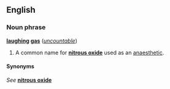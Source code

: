 ==English==
===Noun phrase===
'''[[laughing]] [[gas]]''' (''[[uncountable]]'')

#A common name for '''[[nitrous oxide]]''' used as an [[anaesthetic]].

====Synonyms====
''See'' '''[[nitrous oxide]]'''